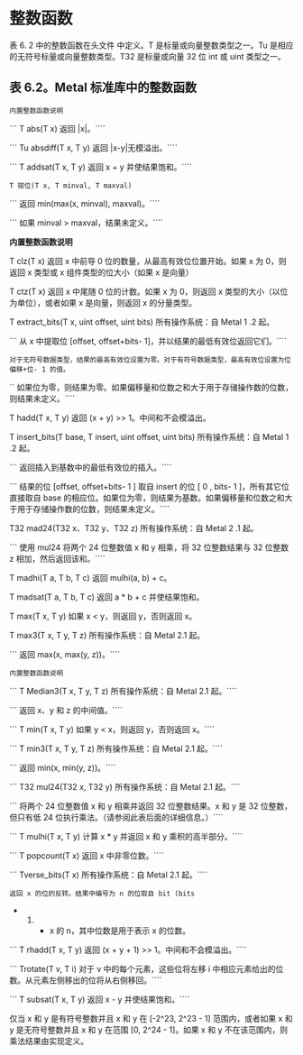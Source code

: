 # 整数函数

<OrigninalPDF title="6.3 Integer Functions" />

表 6. 2 中的整数函数在头文件 中定义。T 是标量或向量整数类型之一。Tu 是相应的无符号标量或向量整数类型。T32 是标量或向量 32 位 int 或 uint 类型之一。

## 表 6.2。Metal 标准库中的整数函数

`内置整数函数说明`

``` T abs(T x) 返回 |x|。````

``` Tu absdiff(T x, T y) 返回 |x-y|无模溢出。````

``` T addsat(T x, T y) 返回 x + y 并使结果饱和。````

`T 钳位(T x, T minval, T maxval)`

``` 返回 min(max(x, minval), maxval)。````

``` 如果 minval > maxval，结果未定义。````

**内置整数函数说明**

T clz(T x) 返回 x 中前导 0 位的数量，从最高有效位位置开始。如果 x 为 0，则返回 x 类型或 x 组件类型的位大小（如果 x 是向量）

T ctz(T x) 返回 x 中尾随 0 位的计数。如果 x 为 0，则返回 x 类型的大小（以位为单位），或者如果 x 是向量，则返回 x 的分量类型。

T extract_bits(T x, uint offset, uint bits) 所有操作系统：自 Metal 1 .2 起。

``` 从 x 中提取位 [offset, offset+bits- 1]，并以结果的最低有效位返回它们。````

`对于无符号数据类型，结果的最高有效位设置为零。对于有符号数据类型，最高有效位设置为位偏移+位- 1 的值。`

`` 如果位为零，则结果为零。如果偏移量和位数之和大于用于存储操作数的位数，则结果未定义。````

T hadd(T x, T y) 返回 (x + y) >> 1。中间和不会模溢出。

T insert_bits(T base, T insert, uint offset, uint bits) 所有操作系统：自 Metal 1 .2 起。

``` 返回插入到基数中的最低有效位的插入。````

``` 结果的位 [offset, offset+bits- 1 ] 取自 insert 的位 [ 0 , bits- 1 ]，所有其它位直接取自 base 的相应位。如果位为零，则结果为基数。如果偏移量和位数之和大于用于存储操作数的位数，则结果未定义。````

T32 mad24(T32 x、T32 y、T32 z) 所有操作系统：自 Metal 2 .1 起。

``` 使用 mul24 将两个 24 位整数值 x 和 y 相乘，将 32 位整数结果与 32 位整数 z 相加，然后返回该和。````

T madhi(T a, T b, T c) 返回 mulhi(a, b) + c。

T madsat(T a, T b, T c) 返回 a \* b + c 并使结果饱和。

T max(T x, T y) 如果 x < y，则返回 y，否则返回 x。

T max3(T x, T y, T z) 所有操作系统：自 Metal 2.1 起。

``` 返回 max(x, max(y, z))。````

`内置整数函数说明`

``` T Median3(T x, T y, T z) 所有操作系统：自 Metal 2.1 起。````

``` 返回 x、y 和 z 的中间值。````

``` T min(T x, T y) 如果 y < x，则返回 y，否则返回 x。````

``` T min3(T x, T y, T z) 所有操作系统：自 Metal 2.1 起。````

``` 返回 min(x, min(y, z))。````

``` T32 mul24(T32 x, T32 y) 所有操作系统：自 Metal 2.1 起。````

``` 将两个 24 位整数值 x 和 y 相乘并返回 32 位整数结果。x 和 y 是 32 位整数，但只有低 24 位执行乘法。（请参阅此表后面的详细信息。）````

``` T mulhi(T x, T y) 计算 x \* y 并返回 x 和 y 乘积的高半部分。````

``` T popcount(T x) 返回 x 中非零位数。````

``` Tverse_bits(T x) 所有操作系统：自 Metal 2.1 起。````

`返回 x 的位的反转。结果中编号为 n 的位取自 bit (bits`

- 1. - x 的 n，其中位数是用于表示 x 的位数。

``` T rhadd(T x, T y) 返回 (x + y + 1) >> 1。中间和不会模溢出。````

``` Trotate(T v, T i) 对于 v 中的每个元素，这些位将左移 i 中相应元素给出的位数。从元素左侧移出的位将从右侧移回。````

``` T subsat(T x, T y) 返回 x - y 并使结果饱和。````

仅当 x 和 y 是有符号整数并且 x 和 y 在 [-2^23, 2^23 - 1] 范围内，或者如果 x 和 y 是无符号整数并且 x 和 y 在范围 [0, 2^24 - 1]。如果 x 和 y 不在该范围内，则乘法结果由实现定义。
